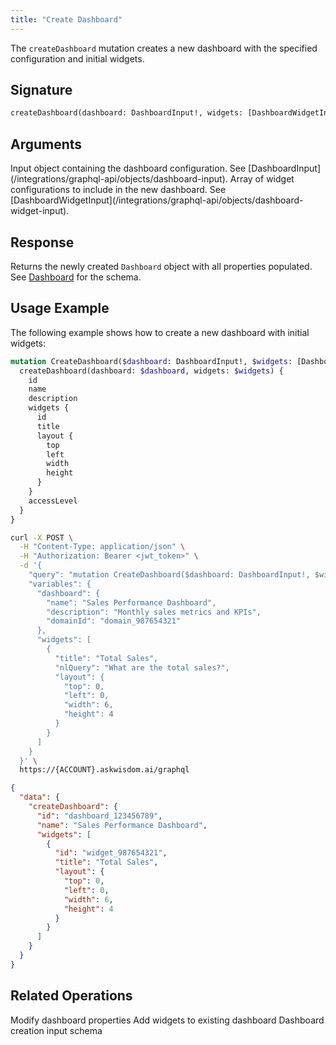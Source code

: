 ```yaml
---
title: "Create Dashboard"
---
```


The `createDashboard` mutation creates a new dashboard with the specified configuration and initial widgets.

## Signature

```graphql
createDashboard(dashboard: DashboardInput!, widgets: [DashboardWidgetInput!]!): Dashboard!
```

## Arguments

<ParamField path="dashboard" type="DashboardInput!" required>
  Input object containing the dashboard configuration. See [DashboardInput](/integrations/graphql-api/objects/dashboard-input).
</ParamField>

<ParamField path="widgets" type="[DashboardWidgetInput!]!" required>
  Array of widget configurations to include in the new dashboard. See [DashboardWidgetInput](/integrations/graphql-api/objects/dashboard-widget-input).
</ParamField>

## Response

Returns the newly created `Dashboard` object with all properties populated. See [Dashboard](/integrations/graphql-api/objects/dashboard) for the schema.

## Usage Example

The following example shows how to create a new dashboard with initial widgets:

```graphql
mutation CreateDashboard($dashboard: DashboardInput!, $widgets: [DashboardWidgetInput!]!) {
  createDashboard(dashboard: $dashboard, widgets: $widgets) {
    id
    name
    description
    widgets {
      id
      title
      layout {
        top
        left
        width
        height
      }
    }
    accessLevel
  }
}
```

<RequestExample>

```bash Request
curl -X POST \
  -H "Content-Type: application/json" \
  -H "Authorization: Bearer <jwt_token>" \
  -d '{
    "query": "mutation CreateDashboard($dashboard: DashboardInput!, $widgets: [DashboardWidgetInput!]!) { createDashboard(dashboard: $dashboard, widgets: $widgets) { id name widgets { id title layout { top left width height } } } }",
    "variables": {
      "dashboard": {
        "name": "Sales Performance Dashboard",
        "description": "Monthly sales metrics and KPIs",
        "domainId": "domain_987654321"
      },
      "widgets": [
        {
          "title": "Total Sales",
          "nlQuery": "What are the total sales?",
          "layout": {
            "top": 0,
            "left": 0,
            "width": 6,
            "height": 4
          }
        }
      ]
    }
  }' \
  https://{ACCOUNT}.askwisdom.ai/graphql
```

</RequestExample>

<ResponseExample>

```json Response
{
  "data": {
    "createDashboard": {
      "id": "dashboard_123456789",
      "name": "Sales Performance Dashboard",
      "widgets": [
        {
          "id": "widget_987654321",
          "title": "Total Sales",
          "layout": {
            "top": 0,
            "left": 0,
            "width": 6,
            "height": 4
          }
        }
      ]
    }
  }
}
```

</ResponseExample>

## Related Operations

<CardGroup cols={2}>
  <Card title="Update Dashboard" icon="pen-to-square" href="/integrations/graphql-api/mutations/dashboard/update-dashboard">
    Modify dashboard properties
  </Card>
  <Card title="Add Widget to Dashboard" icon="plus" href="/integrations/graphql-api/mutations/dashboard/add-widget-to-dashboard">
    Add widgets to existing dashboard
  </Card>
  <Card title="DashboardInput Object" icon="folder" href="/integrations/graphql-api/objects/dashboard-input">
    Dashboard creation input schema
  </Card>
</CardGroup>